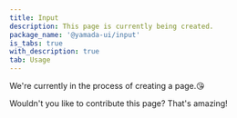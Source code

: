 ```yaml
---
title: Input
description: This page is currently being created.
package_name: '@yamada-ui/input'
is_tabs: true
with_description: true
tab: Usage
---
```


We're currently in the process of creating a page.😘

Wouldn't you like to contribute this page? That's amazing!
